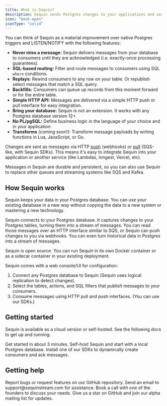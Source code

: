 ```yaml
---
title: What is Sequin?
description: Sequin sends Postgres changes to your applications and services. It’s designed to never miss an insert, update, or delete and provide exactly-once processing of all changes.
icon: "book-open"
iconType: "solid"
---
```


You can think of Sequin as a material improvement over native Postgres triggers and LISTEN/NOTIFY with the following features:

- **Never miss a message:** Sequin delivers messages from your database to consumers until they are acknowledged (i.e. exactly-once processing guarantees).
- **SQL-based routing:** Filter and route messages to consumers using SQL `where` conditions.
- **Replays:** Rewind consumers to any row on your table. Or republish select messages that match a SQL query.
- **Backfills:** Consumers can queue up records from this moment forward or for the entire table.
- **Simple HTTP API:** Messages are delivered via a simple HTTP push or pull interface for easy integration.
- **Bring your database:** Sequin is not an extension. It works with any Postgres database version 12+.
- **No PL/pgSQL:** Define business logic in the language of your choice and in your application.
- **Transforms** (coming soon!): Transform message payloads by writing functions in Lua, JavaScript, or Go.

Changes are sent as messages via HTTP [push](/core-concepts#push-consumers) (webhooks) or [pull](/core-concepts#pull-consumers) (SQS-like, with Sequin SDKs). This means it's easy to integrate Sequin into your application or another service (like Lambdas, Inngest, Vercel, etc).

Messages in Sequin are durable and persistent, so you can also use Sequin to replace other queues and streaming systems like SQS and Kafka.

## How Sequin works

Sequin keeps your data in your Postgres database. You can use your existing database in a new way without copying the data to a new system or mastering a new technology.

Sequin connects to your Postgres database. It captures changes to your Postgres tables, turning them into a stream of messages. You can read those messages over an HTTP interface similar to SQS, or Sequin can push changes to you via webhooks. You can even turn historical data in Postgres into a stream of messages.

Sequin is open source. You can run Sequin in its own Docker container or as a sidecar container in your existing deployment.

Sequin comes with a web console/UI for configuration:

1. Connect any Postgres database to Sequin (Sequin uses logical replication to detect changes).
2. Select the tables, actions, and SQL filters that publish messages to your consumers.
3. Consume messages using HTTP pull and push interfaces. (You can use our SDKs.)

## Getting started

Sequin is available as a cloud version or self-hosted. See the following docs to get up and running:

<Card title="Cloud Quickstart" icon="cloud" href="/quickstart" horizontal>
  Get started in about 3 minutes.
</Card>
<Card title="Self-hosted Quickstart" icon="docker" href="/self-hosting/docker-compose" horizontal>
  Self-host Sequin and start with a local Postgres database.
</Card>
<Card title="SDKs" icon="code" href="/sdks" horizontal>
  Install one of our SDKs to dynamically create consumers and ack messages.
</Card>

## Getting help
<CardGroup>
  <Card title="Open an issue" icon="github" href="https://github.com/sequinstream/sequin">
    Report bugs or request features on our GitHub repository.
  </Card>
  <Card title="Email support" icon="envelope" href="mailto:support@sequinstream.com">
    Send an email to support@sequinstream.com for assistance.
  </Card>
  <Card title="Schedule a call" icon="phone" href="https://calendly.com/sequin_io/vip-meeting">
    Book a call with one of the founders to discuss your needs.
  </Card>
  <Card title="Stay updated" icon="star" href="https://sequinstream.com/alpha">
    Give us a star on GitHub and join our alpha mailing list for updates.
  </Card>
</CardGroup>